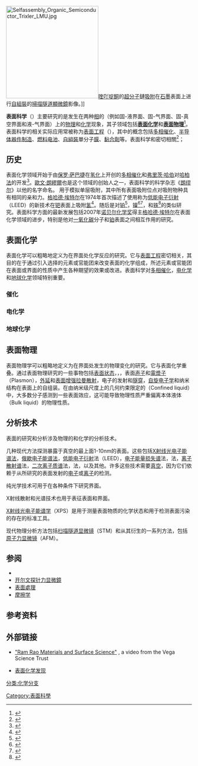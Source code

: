 {{noteTA
|G1=Physics
}}
[[Image:Selfassembly_Organic_Semiconductor_Trixler_LMU.jpg|250px]][[喹吖啶酮|喹吖啶酮]]的[[超分子化學|超分子]]鏈[[吸附|吸附]]在[[石墨|石墨]]表面上进行[[自組裝|自組裝]]的[[掃描隧道顯微鏡|掃描隧道顯微鏡]]影像。]]

'''表面科学'''（{{lang|en|surface science}}）主要研究的是发生在两种[[相_(物质)|相]]的{{le|界面（物质）|Interface (matter)|界面}}（例如固-液界面、固-气界面、固-真空界面和液-气界面）上的[[物理|物理]]和[[化学|化学]]现象，其子领域包括'''[[表面科学#表面化学|表面化学]]'''和'''[[表面科学#表面物理|表面物理]]'''<ref>{{cite book | last=Prutton | first=Martin | title=Introduction to Surface Physics
| url=https://archive.org/details/introductiontosu0000prut | publisher=Oxford University Press | date=1994 | isbn=0-19-853476-0 }}</ref>。表面科学的相关实际应用常被称为[[材料表面工程|表面工程]]（{{lang|en|surface engineering}}），其中的概念包括[[多相催化|多相催化]]、[[半导体器件制造|半导体器件制造]]、[[燃料电池|燃料电池]]、[[自組裝|自組裝]]單分子[[薄膜|膜]]、[[黏合劑|黏合劑]]等。表面科学和{{link-en|界面與膠體科學|Interface and colloid science}}密切相關<ref>{{cite book | last=Luklema | first=J. | title=Fundamentals of Interface and Colloid Science | publisher=Academic Press | date=1995–2005 | volume=1–5 }}</ref>；{{fact|而界面化学和物理是雙方的共同課題。此外，界面與膠體科學也研究發生在[[同质与异质|异质]]系统中由于界面的奇异性（peculiarities）所引发的[[宏观#物理学的宏观|宏觀]]現象。}}

== 历史 ==
表面化学领域开始于由[[保罗·萨巴捷|保罗·萨巴捷]]在[[氢化|氢化]]上开创的[[多相催化|多相催化]]和[[弗里茨·哈伯|弗里茨·哈伯]]对[[哈柏法|哈柏法]]的开发<ref name=Nobel>{{cite web | last=Wennerström | first=Håkan | author2=Lidin, Sven | title=''Scientific Background on the Nobel Prize in Chemistry 2007 Chemical Processes on Solid Surfaces'' | url=http://www.nobelprize.org/nobel_prizes/chemistry/laureates/2007/advanced-chemistryprize2007.pdf | format=pdf | access-date=2016-11-12 | archive-date=2016-03-03 | archive-url=https://web.archive.org/web/20160303233252/http://www.nobelprize.org/nobel_prizes/chemistry/laureates/2007/advanced-chemistryprize2007.pdf | dead-url=no }}</ref>。[[歐文·朗繆爾|歐文·朗繆爾]]也是这个领域的创始人之一，表面科学的科学杂志《[[朗缪尔_(期刊)|朗缪尔]]》以他的名字命名。 {{le|朗缪尔吸附模型|Langmuir adsorption model|朗缪尔吸附方程}}用于模拟单层吸附，其中所有表面吸附位点对吸附物种具有相同的亲和力。[[格哈德·埃特尔|格哈德·埃特尔]]在1974年首次描述了使用称为[[低能电子衍射|低能电子衍射]]（LEED）的新技术在[[钯|钯]]表面上吸附[[氢|氢]]<ref>{{cite journal | last=Conrad | first=H. | author2=Ertl, G. | author2-link=Gerhard Ertl | author3=Latta, E.E. | title=Adsorption of hydrogen on palladium single crystal surfaces | journal=Surface Science | volume=41 | issue=2 | pages=435–446 | date=February 1974 | doi=10.1016/0039-6028(74)90060-0 |bibcode = 1974SurSc..41..435C }}</ref>。随后是对[[铂|铂]]<ref>{{cite journal | last=Christmann | first=K. | author2=Ertl, G. | author2-link=Gerhard Ertl | author3=Pignet, T. | title=Adsorption of hydrogen on a Pt(111) surface | journal=Surface Science | volume=54 | issue=2 | pages=365–392 | date=February 1976 | doi=10.1016/0039-6028(76)90232-6|bibcode = 1976SurSc..54..365C }}</ref>，[[镍|镍]]<ref>{{cite journal | last=Christmann | first=K. | author2=Schober, O. | author3=Ertl, G. | author3-link=Gerhard Ertl | author4=Neumann, M. | title=Adsorption of hydrogen on nickel single crystal surfaces | journal=[[The_Journal_of_Chemical_Physics|The Journal of Chemical Physics]] | volume=60 | issue=11 | pages=4528–4540  | date=June 1, 1974 | doi=10.1063/1.1680935|bibcode = 1974JChPh..60.4528C }}</ref><ref>{{cite journal | last=Christmann | first=K. | author2=Behm, R. J. | author3=Ertl, G. | author3-link=Gerhard Ertl | author4=Van Hove, M. A. | author5=Weinberg, W. H. | title=Chemisorption geometry of hydrogen on Ni(111): Order and disorder | journal=[[The_Journal_of_Chemical_Physics|The Journal of Chemical Physics]] | date=May 1, 1979 | volume=70 | issue=9 | pages=4168–4184 | doi=10.1063/1.438041|bibcode = 1979JChPh..70.4168C }}</ref>，和[[铁|铁]]<ref>{{cite journal | last=Imbihl | first=R. |author2=Behm, R. J. |author3=Christmann, K. |author4=Ertl, G. |author4-link=Gerhard Ertl |author5=Matsushima, T. 
| title=Phase transitions of a two-dimensional chemisorbed system: H on Fe(110) | journal=Surface Science | volume=117 | date=May 2, 1982 | pages=257–266 |  doi=10.1016/0039-6028(82)90506-4|bibcode = 1982SurSc.117..257I }}</ref>的类似研究。表面科学方面的最新发展包括2007年[[诺贝尔化学奖|诺贝尔化学奖]]得主[[格哈德·埃特尔|格哈德·埃特尔]]在表面化学领域的进步，特别是他对[[一氧化碳|一氧化碳]]分子和[[铂|铂]]表面之间相互作用的研究。

== 表面化学 ==
表面化学可以粗略地定义为在界面处化学反应的研究。它与[[材料表面工程|表面工程]]密切相关，其目的在于通过引入选择的元素或官能团来改变表面的化学组成，所述元素或官能团在表面或界面的性质中产生各种期望的效果或改进。表面科学对[[多相催化|多相催化]]，[[电化学|电化学]]和[[地球化学|地球化学]]领域特别重要。

=== 催化 ===
 
=== 电化学 ===

=== 地球化学 ===

== 表面物理 ==
表面物理学可以粗略地定义为在界面处发生的物理变化的研究。它与表面化学重叠。通过表面物理研究的一些事物包括[[表面状态|表面状态]]，{{le|表面扩散|Surface diffusion}}，{{le|表面重建|}}，表面[[声子|声子]]和[[電漿子|電漿子]]（Plasmon），[[外延_(晶体)|外延]]和[[表面增强拉曼散射|表面增强拉曼散射]]，电子的发射和[[量子穿隧效應|隧穿]]，[[自旋电子学|自旋电子学]]和纳米结构在表面上的自组装。在由纳米级尺度上的几何约束限定的{{le|约束液体|Confined liquid}}（Confined liquid）中，大多数分子感测到一些表面效应，这可能导致物理性质严重偏离本体液体（Bulk liquid）的物理性质。

== 分析技术 ==
表面的研究和分析涉及物理的和化学的分析技术。

几种现代方法探测暴露于真空的最上面1-10nm的表面。这些包括[[X射线光电子能谱学|X射线光电子能谱法]]，[[俄歇电子能谱学|俄歇电子能谱法]]，[[低能电子衍射|低能电子衍射]]法（LEED），[[电子能量损失谱|电子能量损失谱]]法，{{le|热脱附谱|Thermal desorption spectroscopy}}法，[[离子散射谱|离子散射谱]]法，[[二次离子质谱|二次离子质谱]]法，{{le|双极化干涉|Dual-polarization interferometry}}法，以及其他{{le|材料分析方法列表|List of materials analysis methods|材料分析方法}}。许多这些技术需要[[真空|真空]]，因为它们依赖于从所研究的表面发射的[[电子|电子]]或[[离子|离子]]的检测。

纯光学技术可用于在各种条件下研究界面。

X射线散射和光谱技术也用于表征表面和界面。

[[X射线光电子能谱学|X射线光电子能谱学]]（XPS）是用于测量表面物质的化学状态和用于检测表面污染的存在的标准工具。

现代物理分析方法包括[[扫描隧道显微镜|扫描隧道显微镜]]（STM）和从其衍生的一系列方法，包括[[原子力显微镜|原子力显微镜]]（AFM）。

==参阅==
* {{le|界面（物质）|Interface (matter)}}
* [[开尔文探针力显微鏡|开尔文探针力显微鏡]]
* [[表面處理|表面處理]]
* [[摩擦学|摩擦学]]

==参考资料==
{{reflist}}

==外部链接==
{{commons category|Surface science}}
*{{En}}[http://www.vega.org.uk/video/programme/24 "Ram Rao Materials and Surface Science"] {{Wayback|url=http://www.vega.org.uk/video/programme/24 |date=20200117071550 }}, a video from the Vega Science Trust
*{{En}}[http://www.surfchem.net 表面化学发现] {{Wayback|url=http://www.surfchem.net/ |date=20201028234110 }}

{{化学分支}}
{{Physics-footer}}
{{Authority control}}
[[Category:表面科學|Category:表面科學]]
[[分类:化学分支|分类:化学分支]]